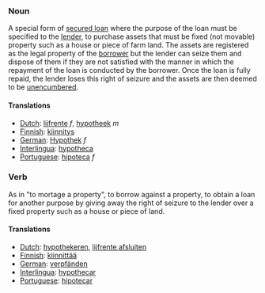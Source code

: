 ===Noun===
A special form of [[secured loan]] where the purpose of the loan must be specified to the [[lender]], to purchase assets that must be fixed (not movable) property such as a house or piece of farm land. The assets are registered as the legal property of the [[borrower]] but the lender can seize them and dispose of them if they are not satisfied with the manner in which the repayment of the loan is conducted by the borrower.  Once the loan is fully repaid, the lender loses this right of seizure and the assets are then deemed to be [[unencumbered]].

====Translations====
*[[Dutch]]: [[lijfrente]] ''f'', [[hypotheek]] ''m''
*[[Finnish]]: [[kiinnitys]]
*[[German]]: [[Hypothek]] ''f''
*[[Interlingua]]: [[hypotheca]]
*[[Portuguese]]: [[hipoteca]] ''f''

===Verb===
As in "to mortage a property", to borrow against a property, to obtain a loan for another purpose by giving away the right of seizure to the lender over a fixed property such as a house or piece of land.

====Translations====
*[[Dutch]]: [[hypothekeren]], [[lijfrente afsluiten]]
*[[Finnish]]: [[kiinnittää]]
*[[German]]: [[verpfänden]]
*[[Interlingua]]: [[hypothecar]]
*[[Portuguese]]: [[hipotecar]]